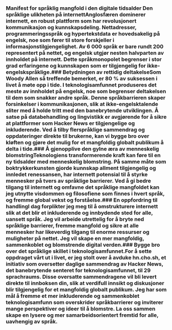 
<Steps>

### Manifest for språklig mangfold i den digitale tidsalder Den språklige ulikheten på internettAnglosfæren dominerer internett, en robust plattform som har revolusjonert kommunikasjon og kunnskapsdeling. Nettadresser, programmeringsspråk og hypertekstdata er hovedsakelig på engelsk, noe som fører til store forskjeller i informasjonstilgjengelighet. Av 6 000 språk er bare rundt 200 representert på nettet, og engelsk utgjør nesten halvparten av innholdet på internett. Dette språkmonopolet begrenser i stor grad erfaringene og kunnskapen som er tilgjengelig for ikke-engelskspråklige.### Betydningen av rettidig deltakelseSom Woody Allen så treffende bemerket, er 80 % av suksessen i livet å møte opp i tide. I teknologisamfunnet produseres det meste av innholdet på engelsk, noe som begrenser deltakelsen til dem som snakker andre språk. Denne språkbarrieren skaper forsinkelser i kommunikasjonen, slik at ikke-engelsktalende sliter med å holde tritt med den banebrytende utviklingen. Å satse på databehandling og lingvistikk er avgjørende for å sikre at plattformer som Hacker News er tilgjengelige og inkluderende. Ved å tilby flerspråklige sammendrag og oppdateringer direkte til brukerne, kan vi bygge bro over kløften og gjøre det mulig for et mangfoldig globalt publikum å delta i tide.### Å gjenopplive den gylne æra av menneskelig blomstringTeknologiens transformerende kraft kan føre til en ny tidsalder med menneskelig blomstring. På samme måte som boktrykkerkunsten gjorde kunnskap allment tilgjengelig og innledet renessansen, har internett potensial til å styrke mennesker på tvers av språklige barrierer. Ved å gi bedre tilgang til internett og omfavne det språklige mangfoldet kan jeg utnytte visdommen og filosofiene som finnes i hvert språk, og fremme global vekst og forståelse.### En oppfordring til handlingI dag forplikter jeg meg til å omstrukturere internett slik at det blir et inkluderende og innbydende sted for alle, uansett språk. Jeg vil arbeide utrettelig for å bryte ned språklige barrierer, fremme mangfold og sikre at alle mennesker har likeverdig tilgang til enorme ressurser og muligheter på nettet. Jeg vil skape en mer mangfoldig, sammenkoblet og blomstrende digital verden.### Bygge bro over det språklige skillet i teknologisamfunnet.For å sette oppdraget vårt ut i livet, er jeg stolt over å avduke hn.cho.sh, et initiativ som oversetter daglige sammendrag av Hacker News, det banebrytende senteret for teknologisamfunnet, til 29 sprachraums. Disse oversatte sammendragene vil bli levert direkte til innboksen din, slik at verdifull innsikt og diskusjoner blir tilgjengelig for et mangfoldig globalt publikum. Jeg har som mål å fremme et mer inkluderende og sammenkoblet teknologisamfunn som overskrider språkbarrierer og inviterer mange perspektiver og ideer til å blomstre. La oss sammen skape en lysere og mer samarbeidsorientert fremtid for alle, uavhengig av språk.</Steps>
